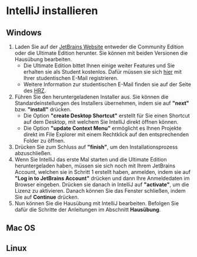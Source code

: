 # IntelliJ installieren

## Windows 

1. Laden Sie auf der <ins> <a href="https://www.jetbrains.com/de-de/idea/download" target="_blank">JetBrains Website</a></ins> entweder die Community Edition oder die Ultimate Edition herunter. Sie können mit beiden Versionen die Hausübung bearbeiten.
   * Die Ultimate Edition bittet Ihnen einige weiter Features und Sie erhalten sie als Student kostenlos. Dafür müssen sie sich <ins> <a href=" https://www.jetbrains.com/de-de/community/education/#students" target="_blank">hier</a></ins> mit Ihrer studentischen E-Mail registrieren.
   * Weitere Information zur studentischen E-Mail finden sie auf der Seite des <ins> <a href="https://www.hrz.tu-darmstadt.de/services/it_services/linux_mail/index.de.jsp" target="_blank">HRZ</a></ins>.
2. Führen Sie den heruntergeladenen Installer aus. Sie können die Standardeinstellungen des Installers übernehmen, indem sie auf **"next"** bzw. **"install"** drücken.
   * Die Option **"create Desktop Shortcut"** erstellt für Sie einen Shortcut auf dem Desktop, mit welchem Sie IntelliJ direkt öffnen können. 
   * Die Option **"update Context Menu"** ermöglicht es Ihnen Projekte direkt im File Explorer mit einem Rechtklick auf den entsprechenden Folder zu öffnen.
3. Drücken Sie zum Schluss auf **"finish"**, um den Installationsprozess abzuschließen.
4. Wenn Sie IntelliJ das erste Mal starten und die Ultimate Edition heruntergeladen haben, müssen sie sich noch mit Ihrem JetBrains Account, welchen sie in Schritt 1 erstellt haben, anmelden, indem sie auf **"Log in to JetBrains Account"** drücken und dann Ihre Anmeldedaten im Browser eingeben. Drücken sie danach in IntelliJ auf **"activate"**, um die Lizenz zu aktivieren. Danach können Sie das Fenster schließen, indem Sie auf **Continue** drücken.
5. Nun können Sie die Hausübung mit IntelliJ bearbeiten. Befolgen Sie dafür die Schritte der Anleitungen im Abschnitt **Hausübung**.

## Mac OS


## Linux

